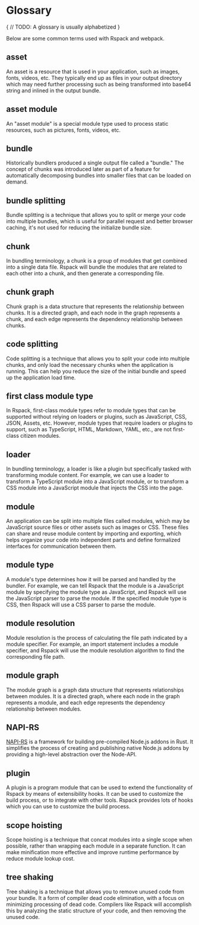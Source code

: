# Glossary

{
// TODO: A glossary is usually alphabetized
}

Below are some common terms used with Rspack and webpack.

## asset

An asset is a resource that is used in your application, such as images, fonts, videos, etc. They typically end up as files in your output directory which may need further processing such as being transformed into base64 string and inlined in the output bundle.

## asset module

An "asset module" is a special module type used to process static resources, such as pictures, fonts, videos, etc.

## bundle

Historically bundlers produced a single output file called a "bundle." The concept of chunks was introduced later as part of a feature for automatically decomposing bundles into smaller files that can be loaded on demand.

## bundle splitting

Bundle splitting is a technique that allows you to split or merge your code into multiple bundles, which is useful for parallel request and better browser caching, it's not used for reducing the initialize bundle size.

## chunk

In bundling terminology, a chunk is a group of modules that get combined into a single data file. Rspack will bundle the modules that are related to each other into a chunk, and then generate a corresponding file.

## chunk graph

Chunk graph is a data structure that represents the relationship between chunks. It is a directed graph, and each node in the graph represents a chunk, and each edge represents the dependency relationship between chunks.

## code splitting

Code splitting is a technique that allows you to split your code into multiple chunks, and only load the necessary chunks when the application is running. This can help you reduce the size of the initial bundle and speed up the application load time.

## first class module type

In Rspack, first-class module types refer to module types that can be supported without relying on loaders or plugins, such as JavaScript, CSS, JSON, Assets, etc. However, module types that require loaders or plugins to support, such as TypeScript, HTML, Markdown, YAML, etc., are not first-class citizen modules.

## loader

In bundling terminology, a loader is like a plugin but specifically tasked with transforming module content. For example, we can use a loader to transform a TypeScript module into a JavaScript module, or to transform a CSS module into a JavaScript module that injects the CSS into the page.

## module

An application can be split into multiple files called modules, which may be JavaScript source files or other assets such as images or CSS. These files can share and reuse module content by importing and exporting, which helps organize your code into independent parts and define formalized interfaces for communication between them.

## module type

A module's type determines how it will be parsed and handled by the bundler. For example, we can tell Rspack that the module is a JavaScript module by specifying the module type as JavaScript, and Rspack will use the JavaScript parser to parse the module. If the specified module type is CSS, then Rspack will use a CSS parser to parse the module.

## module resolution

Module resolution is the process of calculating the file path indicated by a module specifier. For example, an import statement includes a module specifier, and Rspack will use the module resolution algorithm to find the corresponding file path.

## module graph

The module graph is a graph data structure that represents relationships between modules. It is a directed graph, where each node in the graph represents a module, and each edge represents the dependency relationship between modules.

## NAPI-RS

[NAPI-RS](https://napi.rs/) is a framework for building pre-compiled Node.js addons in Rust. It simplifies the process of creating and publishing native Node.js addons by providing a high-level abstraction over the Node-API.

## plugin

A plugin is a program module that can be used to extend the functionality of Rspack by means of extensibility hooks. It can be used to customize the build process, or to integrate with other tools. Rspack provides lots of hooks which you can use to customize the build process.

## scope hoisting

Scope hoisting is a technique that concat modules into a single scope when possible, rather than wrapping each module in a separate function. It can make minification more effective and improve runtime performance by reduce module lookup cost.

## tree shaking

Tree shaking is a technique that allows you to remove unused code from your bundle. It a form of compiler dead code elimination, with a focus on minimizing processing of dead code. Compilers like Rspack will accomplish this by analyzing the static structure of your code, and then removing the unused code.
